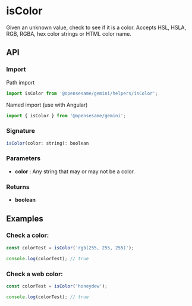 
<Meta title="Helpers/isColor" />

<h1>isColor</h1>

Given an unknown value, check to see if it is a color. Accepts HSL, HSLA, RGB, RGBA, hex color strings or HTML color name.

<h2>API</h2>

<h3>Import</h3>

Path import

```javascript
import isColor from '@opensesame/gemini/helpers/isColor';
```

Named import (use with Angular)

```javascript
import { isColor } from '@opensesame/gemini';
```

<h3>Signature</h3>

```javascript
isColor(color: string): boolean
```

<h3>Parameters</h3>

<ul>
  <li>
    <strong>color</strong> : Any string that may or may not be a color.
  </li>
</ul>

<h3>Returns</h3>

<ul>
  <li>
    <strong>boolean</strong>
  </li>
</ul>

<h2>Examples</h2>

<h3>Check a color:</h3>

```javascript
const colorTest = isColor('rgb(255, 255, 255)');

console.log(colorTest); // true
```

<h3>Check a web color:</h3>

```javascript
const colorTest = isColor('honeydew');

console.log(colorTest); // true
```
